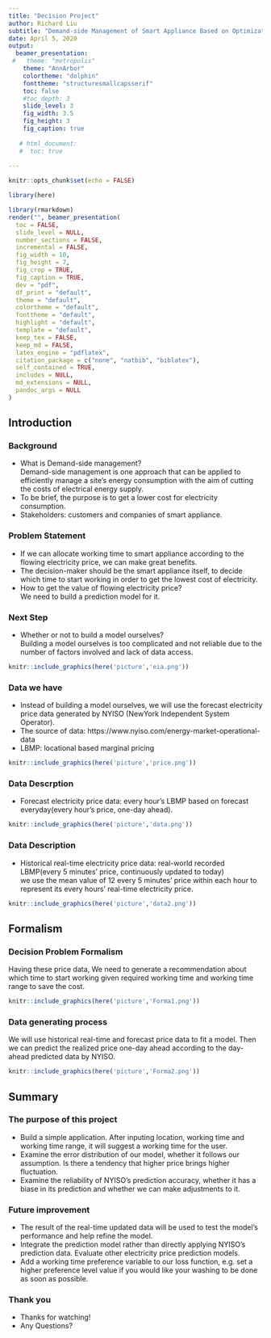 ---
title: "Decision Project"
author: Richard Liu
subtitle: "Demand-side Management of Smart Appliance Based on Optimization Prediction Tools"
date: April 5, 2020
output:
  beamer_presentation:
 #   theme: "metropolis"
    theme: "AnnArbor"
    colortheme: "dolphin"
    fonttheme: "structuresmallcapsserif"
    toc: false
    #toc_depth: 3
    slide_level: 3
    fig_width: 3.5
    fig_height: 3
    fig_caption: true
    
   # html_document:
   #  toc: true
   
---

```{r setup, include=FALSE}
knitr::opts_chunk$set(echo = FALSE)
```

```{r load packages, echo=FALSE, include=FALSE}
library(here)
```


```{r make_beamer_slides, include=FALSE, eval= FALSE}
library(rmarkdown)
render("", beamer_presentation(
  toc = FALSE,
  slide_level = NULL,
  number_sections = FALSE,
  incremental = FALSE,
  fig_width = 10,
  fig_height = 7,
  fig_crop = TRUE,
  fig_caption = TRUE,
  dev = "pdf",
  df_print = "default",
  theme = "default",
  colortheme = "default",
  fonttheme = "default",
  highlight = "default",
  template = "default",
  keep_tex = FALSE,
  keep_md = FALSE,
  latex_engine = "pdflatex",
  citation_package = c("none", "natbib", "biblatex"),
  self_contained = TRUE,
  includes = NULL,
  md_extensions = NULL,
  pandoc_args = NULL
)
```
## Introduction

### Background

- What is Demand-side management?  
Demand-side management is one approach that can be applied to efficiently manage a site’s energy consumption with the aim of cutting the costs of electrical energy supply.
- To be brief, the purpose is to get a lower cost for electricity consumption. 
- Stakeholders: customers and companies of smart appliance.

### Problem Statement
- If we can allocate working time to smart appliance according to the flowing electricity price, we can make great benefits.
- The decision-maker should be the smart appliance itself, to decide which time to start working in order to get the lowest cost of electricity.
- How to get the value of flowing electricity price?  
We need to build a prediction model for it.

### Next Step
- Whether or not to build a model ourselves?   
Building a model ourselves is too complicated and not reliable due to the number of factors involved and lack of data access.
```{r, out.width='80%', fig.align='center', fig.show = 'hold'}
knitr::include_graphics(here('picture','eia.png'))
```

### Data we have
- Instead of building a model ourselves, we will use the forecast electricity price data generated by NYISO (NewYork Independent System Operator).
- The source of data: https://www.nyiso.com/energy-market-operational-data 
- LBMP: locational based marginal pricing  
```{r, out.width='70%', fig.align='center', fig.show = 'hold'}
knitr::include_graphics(here('picture','price.png'))
```
### Data Descrption
- Forecast electricity price data: every hour’s LBMP based on forecast everyday(every hour's price, one-day ahead).  
```{r, out.width='80%', fig.align='center', fig.show = 'hold'}
knitr::include_graphics(here('picture','data.png'))
```

### Data Description
- Historical real-time electricity price data: real-world recorded LBMP(every 5 minutes' price, continuously updated to today)   
we use the mean value of 12 every 5 minutes' price within each hour to represent its every hours' real-time electricity price.  
```{r, out.width='80%', fig.align='center', fig.show = 'hold'}
knitr::include_graphics(here('picture','data2.png'))
```

## Formalism

### Decision Problem Formalism
Having these price data, We need to generate a recommendation about which time to start working given required working time and working time range to save the cost.
```{r, out.width='100%', fig.align='center', fig.show = 'hold'}
knitr::include_graphics(here('picture','Forma1.png'))
```

### Data generating process
We will use historical real-time and forecast price data to fit a model. Then we can predict the realized price one-day ahead according to the day-ahead predicted data by NYISO. 
```{r, out.width='100%', fig.align='center', fig.show = 'hold'}
knitr::include_graphics(here('picture','Forma2.png'))
```

## Summary

### The purpose of this project
- Build a simple application. After inputing location, working time and working time range, it will suggest a working time for the user.
- Examine the error distribution of our model, whether it follows our assumption. Is there a tendency that higher price brings higher fluctuation.
- Examine the reliability of NYISO's prediction accuracy, whether it has a biase in its prediction and whether we can make adjustments to it.

### Future improvement
- The result of the real-time updated data will be used to test the model's performance and help refine the model.
- Integrate the prediction model rather than directly applying NYISO's prediction data. Evaluate other electricity price prediction models. 
- Add a working time preference variable to our loss function, e.g. set a higher preference level value if you would like your washing to be done as soon as possible.

### Thank you
- Thanks for watching! 
- Any Questions?
